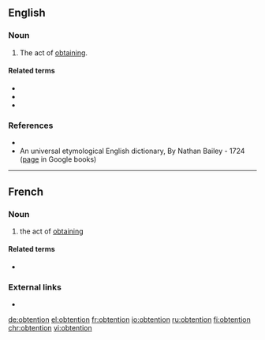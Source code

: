 ==English==

===Noun===
{{en-noun}}

# {{lb|en|rare|science|legal}} The act of [[obtain]]ing.

====Related terms====
* {{l|en|obtainment}}
* {{l|en|acquiring}}
* {{l|en|getting}}

===References===
* {{R:WordNet 2006}}
* An universal etymological English dictionary, By Nathan Bailey - 1724 ([http://books.google.com/books?id=VuYIAAAAQAAJ&pg=PT561&dq=obtention+dictionary page] in Google books)

----

==French==

===Noun===
{{fr-noun|f}}
# the act of [[obtain]]ing

====Related terms====
* {{l|fr|obtenir}}

===External links===
* {{R:TLFi}}

[[de:obtention]]
[[el:obtention]]
[[fr:obtention]]
[[io:obtention]]
[[ru:obtention]]
[[fi:obtention]]
[[chr:obtention]]
[[vi:obtention]]